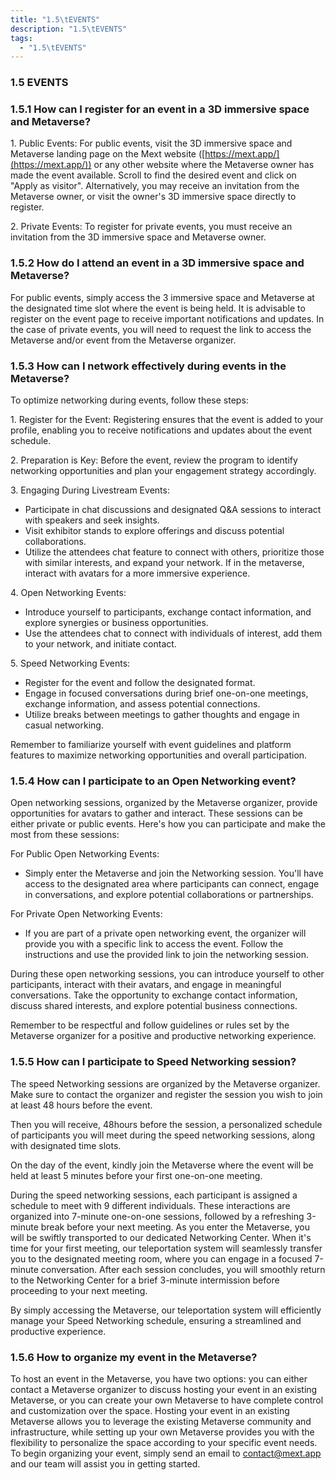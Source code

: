 ```yaml
---
title: "1.5\tEVENTS"
description: "1.5\tEVENTS"
tags:
  - "1.5\tEVENTS"
---
```


### 1.5	EVENTS

### 1.5.1	How can I register for an event in a 3D immersive space and Metaverse?

1\.	Public Events: For public events, visit the 3D immersive space and Metaverse landing page on the Mext website ([https://mext.app/](https://mext.app/)) or any other website where the Metaverse owner has made the event available. Scroll to find the desired event and click on "Apply as visitor". Alternatively, you may receive an invitation from the Metaverse owner, or visit the owner's 3D immersive space directly to register.

2\.	Private Events: To register for private events, you must receive an invitation from the 3D immersive space and Metaverse owner.

### 1.5.2	How do I attend an event in a 3D immersive space and Metaverse?

For public events, simply access the 3 immersive space and Metaverse at the designated time slot where the event is being held. It is advisable to register on the event page to receive important notifications and updates. In the case of private events, you will need to request the link to access the Metaverse and/or event from the Metaverse organizer.

### 1.5.3	How can I network effectively during events in the Metaverse?

To optimize networking during events, follow these steps:

1\.	Register for the Event: Registering ensures that the event is added to your profile, enabling you to receive notifications and updates about the event schedule.

2\.	Preparation is Key: Before the event, review the program to identify networking opportunities and plan your engagement strategy accordingly.

3\.	Engaging During Livestream Events:

* Participate in chat discussions and designated Q\&A sessions to interact with speakers and seek insights.
* Visit exhibitor stands to explore offerings and discuss potential collaborations.
* Utilize the attendees chat feature to connect with others, prioritize those with similar interests, and expand your network. If in the metaverse, interact with avatars for a more immersive experience.

4\.	Open Networking Events:

* Introduce yourself to participants, exchange contact information, and explore synergies or business opportunities.
* Use the attendees chat to connect with individuals of interest, add them to your network, and initiate contact.

5\.	Speed Networking Events:

* Register for the event and follow the designated format.
* Engage in focused conversations during brief one-on-one meetings, exchange information, and assess potential connections.
* Utilize breaks between meetings to gather thoughts and engage in casual networking.

Remember to familiarize yourself with event guidelines and platform features to maximize networking opportunities and overall participation.

### 1.5.4	How can I participate to an Open Networking event?

Open networking sessions, organized by the Metaverse organizer, provide opportunities for avatars to gather and interact. These sessions can be either private or public events. Here's how you can participate and make the most from these sessions:

For Public Open Networking Events:

* Simply enter the Metaverse and join the Networking session. You'll have access to the designated area where participants can connect, engage in conversations, and explore potential collaborations or partnerships.

For Private Open Networking Events:

* If you are part of a private open networking event, the organizer will provide you with a specific link to access the event. Follow the instructions and use the provided link to join the networking session.

During these open networking sessions, you can introduce yourself to other participants, interact with their avatars, and engage in meaningful conversations. Take the opportunity to exchange contact information, discuss shared interests, and explore potential business connections.

Remember to be respectful and follow guidelines or rules set by the Metaverse organizer for a positive and productive networking experience.

### 1.5.5	How can I participate to Speed Networking session?

The speed Networking sessions are organized by the Metaverse organizer.  Make sure to contact the organizer and register the session you wish to join at least 48 hours before the event.

Then you will receive, 48hours before the session, a personalized schedule of participants you will meet during the speed networking sessions, along with designated time slots.

On the day of the event, kindly join the Metaverse where the event will be held at least 5 minutes before your first one-on-one meeting.

During the speed networking sessions, each participant is assigned a schedule to meet with 9  different individuals. These interactions are organized into 7-minute one-on-one sessions, followed by a refreshing 3-minute break before your next meeting. As you enter the Metaverse, you will be swiftly transported to our dedicated Networking Center. When it's time for your first meeting, our teleportation system will seamlessly transfer you to the designated meeting room, where you can engage in a focused 7-minute conversation. After each session concludes, you will smoothly return to the Networking Center for a brief 3-minute intermission before proceeding to your next meeting.

By simply accessing the Metaverse, our teleportation system will efficiently manage your Speed Networking schedule, ensuring a streamlined and productive experience.

### 1.5.6	How to organize my event in the Metaverse?

To host an event in the Metaverse, you have two options: you can either contact a Metaverse organizer to discuss hosting your event in an existing Metaverse, or you can create your own Metaverse to have complete control and customization over the space. Hosting your event in an existing Metaverse allows you to leverage the existing Metaverse community and infrastructure, while setting up your own Metaverse provides you with the flexibility to personalize the space according to your specific event needs. To begin organizing your event, simply send an email to [contact@mext.app](mailto\:contact@mext.app) and our team will assist you in getting started.
